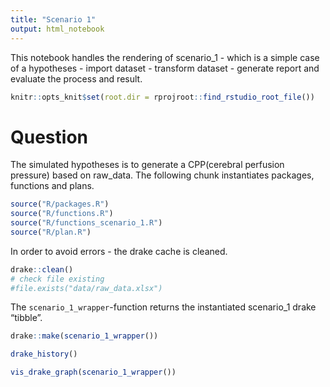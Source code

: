 ```yaml
---
title: "Scenario 1"
output: html_notebook
---
```


This notebook handles the rendering of scenario_1 - which is a simple case of a hypotheses - import dataset - transform dataset - generate report and evaluate the process and result.

```r
knitr::opts_knit$set(root.dir = rprojroot::find_rstudio_root_file())
```

# Question

The simulated hypotheses is to generate a CPP(cerebral perfusion pressure) based on raw_data. The following chunk instantiates packages, functions and plans.

```r
source("R/packages.R")
source("R/functions.R")
source("R/functions_scenario_1.R")
source("R/plan.R")
```

In order to avoid errors - the drake cache is cleaned.

```r
drake::clean()
# check file existing
#file.exists("data/raw_data.xlsx")
```

The `scenario_1_wrapper`-function returns the instantiated scenario_1 drake "tibble".

```r
drake::make(scenario_1_wrapper())
```

```r
drake_history()
```

```r
vis_drake_graph(scenario_1_wrapper())
```

